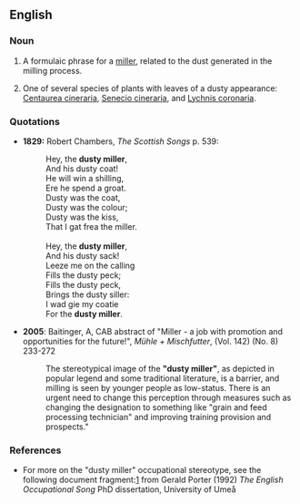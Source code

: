 ==English==

===Noun===
{{en-noun|sg=[[dusty]] [[miller]]}}

# {{idiom}} A formulaic phrase for a [[miller]], related to the dust generated in the milling process.
# One of several species of plants with leaves of a dusty appearance: [[w:Centaurea cineraria|Centaurea cineraria]], [[w:Senecio cineraria|Senecio cineraria]], and [[w:Lychnis coronaria|Lychnis coronaria]].

===Quotations===
*'''1829:''' Robert Chambers, ''The Scottish Songs'' p. 539:
*:Hey, the '''dusty miller''',<br>And his dusty coat!<br>He will win a shilling,<br>Ere he spend a groat.<br>Dusty was the coat,<br>Dusty was the colour;<br>Dusty was the kiss,<br>That I gat frea the miller.<br><br>Hey, the '''dusty miller''',<br>And his dusty sack!<br>Leeze me on the calling<br>Fills the dusty peck;<br>Fills the dusty peck,<br>Brings the dusty siller:<br>I wad gie my coatie<br>For the '''dusty miller'''.

*'''2005''': Baitinger, A, CAB abstract of "Miller - a job with promotion and opportunities for the future!", ''Mühle + Mischfutter'', (Vol. 142) (No. 8) 233-272
*:The stereotypical image of the '''"dusty miller"''', as depicted in popular legend and some traditional literature, is a barrier, and milling is seen by younger people as low-status. There is an urgent need to change this perception through measures such as changing the designation to something like "grain and feed processing technician" and improving training provision and prospects."

===References===
*For more on the "dusty miller" occupational stereotype, see the following document fragment:[http://www.uwasa.fi/hut/english/occupation_as_metaphor.rtf] from Gerald Porter (1992) ''The English Occupational Song'' PhD dissertation, University of Umeå